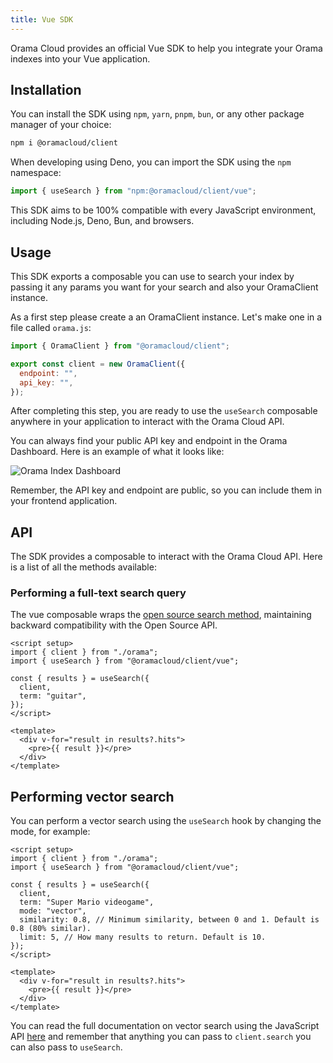 ```yaml
---
title: Vue SDK
---
```


Orama Cloud provides an official Vue SDK to help you integrate your Orama indexes into your Vue application.

## Installation

You can install the SDK using `npm`, `yarn`, `pnpm`, `bun`, or any other package manager of your choice:

```bash copy
npm i @oramacloud/client
```

When developing using Deno, you can import the SDK using the `npm` namespace:

```typescript copy
import { useSearch } from "npm:@oramacloud/client/vue";
```

This SDK aims to be 100% compatible with every JavaScript environment, including Node.js, Deno, Bun, and browsers.

## Usage

This SDK exports a composable you can use to search your index by passing it any params you want for your search and also your OramaClient instance.

As a first step please create a an OramaClient instance. Let's make one in a file called `orama.js`:

```js
import { OramaClient } from "@oramacloud/client";

export const client = new OramaClient({
  endpoint: "",
  api_key: "",
});
```

After completing this step, you are ready to use the `useSearch` composable anywhere in your application to interact with the Orama Cloud API.

You can always find your public API key and endpoint in the Orama Dashboard. Here is an example of what it looks like:

<img
  src='/cloud/guides/javascript-sdk/orama-api-key.png'
  alt='Orama Index Dashboard'
/>

Remember, the API key and endpoint are public, so you can include them in your frontend application.

## API

The SDK provides a composable to interact with the Orama Cloud API. Here is a list of all the methods available:

### Performing a full-text search query

The vue composable wraps the [open source search method](/open-source/usage/search/introduction), maintaining backward compatibility with the Open Source API.

```vue
<script setup>
import { client } from "./orama";
import { useSearch } from "@oramacloud/client/vue";

const { results } = useSearch({
  client,
  term: "guitar",
});
</script>

<template>
  <div v-for="result in results?.hits">
    <pre>{{ result }}</pre>
  </div>
</template>
```

## Performing vector search

You can perform a vector search using the `useSearch` hook by changing the mode, for example:

```vue
<script setup>
import { client } from "./orama";
import { useSearch } from "@oramacloud/client/vue";

const { results } = useSearch({
  client,
  term: "Super Mario videogame",
  mode: "vector",
  similarity: 0.8, // Minimum similarity, between 0 and 1. Default is 0.8 (80% similar).
  limit: 5, // How many results to return. Default is 10.
});
</script>

<template>
  <div v-for="result in results?.hits">
    <pre>{{ result }}</pre>
  </div>
</template>
```

You can read the full documentation on vector search using the JavaScript API [here](/cloud/performing-search/vector-search) and remember that anything you can pass to `client.search` you can also pass to `useSearch`.
